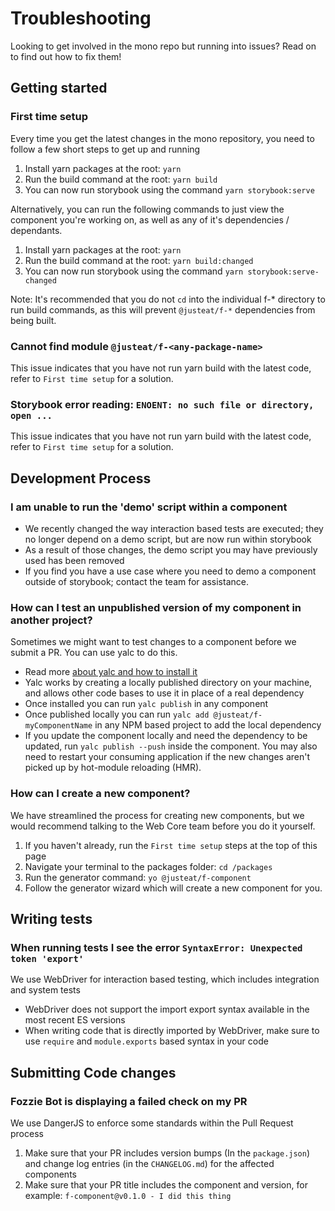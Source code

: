 <Meta title="Documentation/Getting Started/Troubleshooting"/>

# Troubleshooting
Looking to get involved in the mono repo but running into issues? Read on to find out how to fix them!

## Getting started

### First time setup
Every time you get the latest changes in the mono repository, you need to follow a few short steps to get up and running

1. Install yarn packages at the root: `yarn`
2. Run the build command at the root: `yarn build`
3. You can now run storybook using the command `yarn storybook:serve`

Alternatively, you can run the following commands to just view the component you're working on, as well as any of it's dependencies / dependants.

1. Install yarn packages at the root: `yarn`
2. Run the build command at the root: `yarn build:changed`
3. You can now run storybook using the command `yarn storybook:serve-changed`


Note: It's recommended that you do not `cd` into the individual f-* directory to run build commands, as this will prevent `@justeat/f-*` dependencies from being built.

### Cannot find module `@justeat/f-<any-package-name>`
This issue indicates that you have not run yarn build with the latest code, refer to `First time setup` for a solution.

### Storybook error reading: `ENOENT: no such file or directory, open ...`
This issue indicates that you have not run yarn build with the latest code, refer to `First time setup` for a solution.


## Development Process

### I am unable to run the 'demo' script within a component
- We recently changed the way interaction based tests are executed; they no longer depend on a demo script, but are now run within storybook
- As a result of those changes, the demo script you may have previously used has been removed
- If you find you have a use case where you need to demo a component outside of storybook; contact the team for assistance.

### How can I test an unpublished version of my component in another project?
Sometimes we might want to test changes to a component before we submit a PR. You can use yalc to do this.

- Read more [about yalc and how to install it](https://github.com/whitecolor/yalc)
- Yalc works by creating a locally published directory on your machine, and allows other code bases to use it in place of a real dependency
- Once installed you can run `yalc publish` in any component
- Once published locally you can run `yalc add @justeat/f-myComponentName` in any NPM based project to add the local dependency
- If you update the component locally and need the dependency to be updated, run `yalc publish --push` inside the component. You may also need to restart your consuming application if the new changes aren't picked up by hot-module reloading (HMR).

### How can I create a new component?
We have streamlined the process for creating new components, but we would recommend talking to the Web Core team before you do it yourself.

1. If you haven't already, run the `First time setup` steps at the top of this page
2. Navigate your terminal to the packages folder: `cd /packages`
3. Run the generator command: `yo @justeat/f-component`
4. Follow the generator wizard which will create a new component for you.


## Writing tests

### When running tests I see the error `SyntaxError: Unexpected token 'export'`
We use WebDriver for interaction based testing, which includes integration and system tests

- WebDriver does not support the import export syntax available in the most recent ES versions
- When writing code that is directly imported by WebDriver, make sure to use `require` and `module.exports` based syntax in your code


## Submitting Code changes

### Fozzie Bot is displaying a failed check on my PR
We use DangerJS to enforce some standards within the Pull Request process

1. Make sure that your PR includes version bumps (In the `package.json`) and change log entries (in the `CHANGELOG.md`) for the affected components
2. Make sure that your PR title includes the component and version, for example: `f-component@v0.1.0 - I did this thing`
